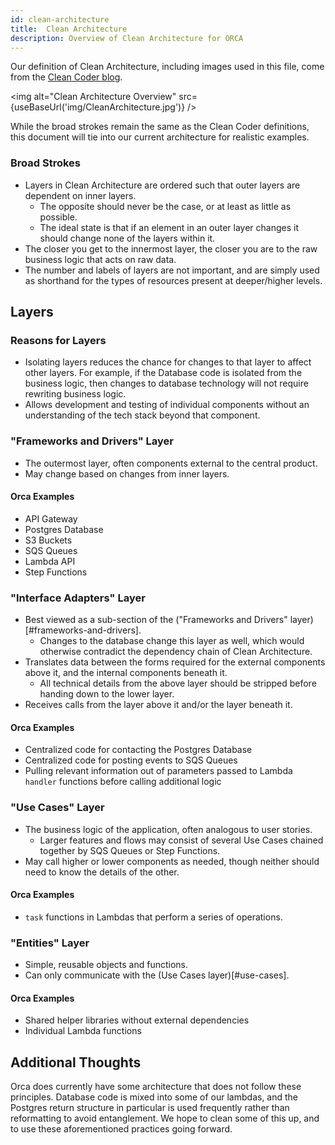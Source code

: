 ```yaml
---
id: clean-architecture
title:  Clean Architecture
description: Overview of Clean Architecture for ORCA
---
```


Our definition of Clean Architecture, including images used in this file, 
come from the [Clean Coder blog](https://blog.cleancoder.com/uncle-bob/2012/08/13/the-clean-architecture.html).

<img alt="Clean Architecture Overview" src={useBaseUrl('img/CleanArchitecture.jpg')} />

While the broad strokes remain the same as the Clean Coder definitions, this document will tie into our current architecture for realistic examples.

### Broad Strokes
- Layers in Clean Architecture are ordered such that outer layers are dependent on inner layers.
  - The opposite should never be the case, or at least as little as possible.
  - The ideal state is that if an element in an outer layer changes it should change none of the layers within it.
- The closer you get to the innermost layer, the closer you are to the raw business logic that acts on raw data. 
- The number and labels of layers are not important, and are simply used as shorthand for the types of resources present at deeper/higher levels.

## Layers
### Reasons for Layers
- Isolating layers reduces the chance for changes to that layer to affect other layers.
  For example, if the Database code is isolated from the business logic, then changes to database technology will not require rewriting business logic.
- Allows development and testing of individual components without an understanding of the tech stack beyond that component.


<a name="frameworks-and-drivers"></a>
### "Frameworks and Drivers" Layer
- The outermost layer, often components external to the central product.
- May change based on changes from inner layers.

#### Orca Examples
- API Gateway
- Postgres Database
- S3 Buckets
- SQS Queues
- Lambda API
- Step Functions


<a name="interface"></a>
### "Interface Adapters" Layer
- Best viewed as a sub-section of the ("Frameworks and Drivers" layer)[#frameworks-and-drivers].
  - Changes to the database change this layer as well, which would otherwise contradict the dependency chain of Clean Architecture.
- Translates data between the forms required for the external components above it, and the internal components beneath it.
  - All technical details from the above layer should be stripped before handing down to the lower layer.
- Receives calls from the layer above it and/or the layer beneath it.

#### Orca Examples
- Centralized code for contacting the Postgres Database
- Centralized code for posting events to SQS Queues
- Pulling relevant information out of parameters passed to Lambda `handler` functions before calling additional logic


<a name="use-cases"></a>
### "Use Cases" Layer
- The business logic of the application, often analogous to user stories.
  - Larger features and flows may consist of several Use Cases chained together by SQS Queues or Step Functions.
- May call higher or lower components as needed, though neither should need to know the details of the other.

#### Orca Examples
- `task` functions in Lambdas that perform a series of operations.


<a name="entities"></a>
### "Entities" Layer
- Simple, reusable objects and functions.
- Can only communicate with the (Use Cases layer)[#use-cases].

#### Orca Examples
- Shared helper libraries without external dependencies
- Individual Lambda functions

## Additional Thoughts
Orca does currently have some architecture that does not follow these principles.
Database code is mixed into some of our lambdas, and the Postgres return structure in particular is used frequently rather than reformatting to avoid entanglement.
We hope to clean some of this up, and to use these aforementioned practices going forward.
